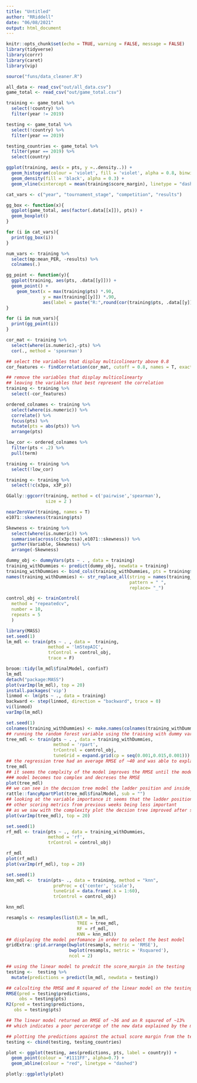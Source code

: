 ```yaml
---
title: "Untitled"
author: "RRiddell"
date: "06/08/2021"
output: html_document
---
```


```r
knitr::opts_chunk$set(echo = TRUE, warning = FALSE, message = FALSE)
library(tidyverse)
library(corrr)
library(caret)
library(vip)
```

```r
source("funs/data_cleaner.R")
```

```r
all_data <- read_csv("out/all_data.csv")
game_total <- read_csv("out/game_total.csv")
```

```r
training <- game_total %>%  
  select(!country) %>% 
  filter(year != 2019)

testing <- game_total %>% 
  select(!country) %>% 
  filter(year == 2019)

testing_countries <- game_total %>% 
  filter(year == 2019) %>% 
  select(country)

```

```r
ggplot(training, aes(x = pts, y =..density..)) +
  geom_histogram(colour = 'violet', fill = 'violet', alpha = 0.8, binwidth = 10) +
  geom_density(fill = 'black', alpha = 0.3) +
  geom_vline(xintercept = mean(training$score_margin), linetype = "dashed", colour = "blue")
```


```r
cat_vars <- c("year", "tournament_stage", "competition", "results")

gg_box <- function(x){
  ggplot(game_total, aes(factor(.data[[x]]), pts)) +
  geom_boxplot()
}

for (i in cat_vars){
  print(gg_box(i))
}

```


```r
num_vars <- training %>% 
  select(mp:mean_PER, -results) %>% 
  colnames(.)

gg_point <- function(y){
  ggplot(training, aes(pts, .data[[y]])) +
  geom_point() +
    geom_text(x = max(training$pts) *.90, 
              y = max(training[[y]]) *.90, 
              aes(label = paste("R:",round(cor(training$pts, .data[[y]]),2))))
}

for (i in num_vars){
  print(gg_point(i))
}

```

```r
cor_mat <- training %>% 
  select(where(is.numeric),-pts) %>% 
  cor(., method = 'spearman')

## select the variables that display multicolinearty above 0.8
cor_features <- findCorrelation(cor_mat, cutoff = 0.8, names = T, exact = FALSE)

## remove the variables that display multicolinearty
## leaving the variables that best represent the correlation
training <- training %>% 
  select(-cor_features)

```

```r
ordered_colnames <- training %>% 
  select(where(is.numeric)) %>% 
  correlate() %>% 
  focus(pts) %>% 
  mutate(pts = abs(pts)) %>% 
  arrange(pts)

low_cor <- ordered_colnames %>% 
  filter(pts < .2) %>% 
  pull(term) 

training <- training %>% 
  select(!low_cor)
```


```r
training <- training %>% 
  select(!c(x3pa, x3P_p))

GGally::ggcorr(training, method = c('pairwise','spearman'), 
               size = 2 )

nearZeroVar(training, names = T)
e1071::skewness(training$pts)

Skewness <- training %>%
  select(where(is.numeric)) %>% 
  summarise(across(c(x3p:tsa),e1071::skewness)) %>% 
  gather(Variable, Skewness) %>% 
  arrange(-Skewness)
```

```r
dummy_obj <- dummyVars(pts ~ . , data = training)
training_withDummies <- predict(dummy_obj, newdata = training)
training_withDummies <- bind_cols(training_withDummies, pts = training$pts)
names(training_withDummies) <- str_replace_all(string = names(training_withDummies),
                                               pattern = " ", 
                                               replace= "_")
```

```r
control_obj <- trainControl(
  method = "repeatedcv",
  number = 10,
  repeats = 5
  )
```

```r
library(MASS)
set.seed(1)
lm_mdl <- train(pts ~ . , data =  training, 
                method = 'lmStepAIC',
                trControl = control_obj,
                trace = F)

broom::tidy(lm_mdl$finalModel, confinT)
lm_mdl
detach("package:MASS")
plot(varImp(lm_mdl), top = 20)
install.packages('vip')
linmod <- lm(pts ~ ., data = training)
backward <- step(linmod, direction = "backward", trace = 0)
vi(linmod)
varImp(lm_mdl)

```

```r
set.seed(1)
colnames(training_withDummies) <- make.names(colnames(training_withDummies))
## running the random forest variable using the training with dummy variable
tree_mdl <- train(pts ~ . , data = training_withDummies,
                  method = 'rpart',
                  trControl = control_obj,
                  tuneGrid = expand.grid(cp = seq(0.001,0.015,0.001)))
## the regression tree had an average RMSE of ~40 and was able to explain ~16% of the variation in the model  
tree_mdl
## it seems the complxity of the model improves the RMSE until the model hits around 0.006 after which the 
### model becomes too complex and decreses the RMSE
plot(tree_mdl)
## we can see in the decsion tree model the ladder position and inside_50 numbers were a huge factor in deciding the data
rattle::fancyRpartPlot(tree_mdl$finalModel, sub = "")
## looking at the variable importance it seems that the ladder position and inside_50 are very important
## other scoring metrics from previous weeks being less important
## as we saw with the complexity plot the decsion tree improved after some level of complexity but including too many variables decresaed the RMSE
plot(varImp(tree_mdl), top = 20)

```

```r
set.seed(1)
rf_mdl <- train(pts ~ ., data = training_withDummies,
                method = 'rf',
                trControl = control_obj)

rf_mdl
plot(rf_mdl)
plot(varImp(rf_mdl), top = 20)
```

```r
set.seed(1)
knn_mdl <-  train(pts~ ., data = training, method = "knn",
                  preProc = c('center', 'scale'),
                  tuneGrid = data.frame(.k = 1:60),
                  trControl = control_obj)

knn_mdl

```

```r
resampls <- resamples(list(LM = lm_mdl,
                           TREE = tree_mdl,
                           RF = rf_mdl,
                           KNN = knn_mdl))
## displaying the model perfomance in order to select the best model
gridExtra::grid.arrange(bwplot(resampls, metric = 'RMSE'),
                        bwplot(resampls, metric = 'Rsquared'),
                        ncol = 2)

```

```r
## using the linear model to predcit the score_margin in the testing
testing <-  testing %>%
  mutate(predictions = predict(lm_mdl, newdata = testing))

## calculting the RMSE amd R squared of the linear model on the testing data
RMSE(pred = testing$predictions,
     obs = testing$pts)
R2(pred = testing$predictions,
   obs = testing$pts)

## The linear model returned an RMSE of ~36 and an R sqaured of ~13%
## which indicates a poor perceratge of the new data explained by the model 

## plotting the predictions against the actual score margin from the testing data
testing <- cbind(testing, testing_countries)

plot <- ggplot(testing, aes(predictions, pts, label = country)) +
  geom_point(colour = '#1111FF', alpha=0.7) +
  geom_abline(colour = "red", linetype = "dashed") 

plotly::ggplotly(plot)
```

